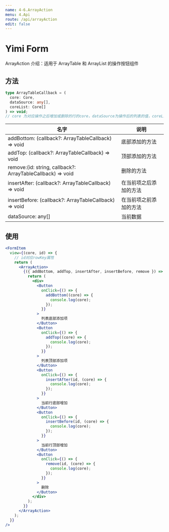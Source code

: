 ```yaml
---
name: 4-6.ArrayAction
menu: 4.Api
route: /api/arrayAction
edit: false
---
```


# Yimi Form

ArrayAction 介绍：适用于 ArrayTable 和 ArrayList 的操作按钮组件

## 方法

```ts
type ArrayTableCallback = (
  core: Core,
  dataSource: any[],
  coreList: Core[]
) => void;
// core 为对应操作之后增加或删除的行的core，dataSource为操作后的列表的值，coreList为操作后的coreList
```

| 名字                                                       | 说明                   |
| ---------------------------------------------------------- | ---------------------- |
| addBottom: (callback?: ArrayTableCallback) => void         | 底部添加的方法         |
| addTop: (callback?: ArrayTableCallback) => void            | 顶部添加的方法         |
| remove:(id: string, callback?: ArrayTableCallback) => void | 删除的方法             |
| insertAfter: (callback?: ArrayTableCallback) => void       | 在当前项之后添加的方法 |
| insertBefore: (callback?: ArrayTableCallback) => void      | 在当前项之前添加的方法 |
| dataSource: any[]                                          | 当前数据               |

## 使用

```jsx
<FormItem
  view={(core, id) => {
    // id对应rowKey属性
    return (
      <ArrayAction>
        {({ addBottom, addTop, insertAfter, insertBefore, remove }) => {
          return (
            <div>
              <Button
                onClick={() => {
                  addBottom((core) => {
                    console.log(core);
                  });
                }}
              >
                列表底部添加项
              </Button>
              <Button
                onClick={() => {
                  addTop((core) => {
                    console.log(core);
                  });
                }}
              >
                列表顶部添加项
              </Button>
              <Button
                onClick={() => {
                  insertAfter(id, (core) => {
                    console.log(core);
                  });
                }}
              >
                当前行底部增加
              </Button>
              <Button
                onClick={() => {
                  insertBefore(id, (core) => {
                    console.log(core);
                  });
                }}
              >
                当前行顶部增加
              </Button>
              <Button
                onClick={() => {
                  remove(id, (core) => {
                    console.log(core);
                  });
                }}
              >
                删除
              </Button>
            </div>
          );
        }}
      </ArrayAction>
    );
  }}
/>
```
